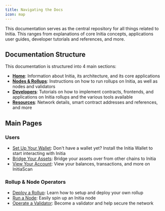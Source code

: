 ```yaml
---
title: Navigating the Docs
icon: map
---
```


This documentation serves as the central repository for all things related to Initia. This ranges from explanations of core Initia concepts, applications user guides, developer tutorials and references, and more.

## Documentation Structure

This documentation is structured into 4 main sections:

- [**Home**](/home): Information about Initia, its architecture, and its core applications
- [**Nodes & Rollups**](/nodes-and-rollups): Instructions on how to run rollups on Initia, as well as nodes and validators
- [**Developers**](/developers): Tutorials on how to implement contracts, frontends, and applications on Initia rollups and the various tools available
- [**Resources**](/resources): Network details, smart contract addresses and references, and more

## Main Pages

### Users

- [Set Up Your Wallet](/home/core-applications/initia-wallet): Don't have a wallet yet? Install the Initia Wallet to start interacting with Initia
- [Bridge Your Assets](/home/core-applications/initia-bridge): Bridge your assets over from other chains to Initia
- [View Your Account](/home/core-applications/initia-scan): View your balances, transactions, and more on InitiaScan

### Rollup & Node Operators

- [Deploy a Rollup](/nodes-and-rollups/deploying-rollups): Learn how to setup and deploy your own rollup
- [Run a Node](/nodes-and-rollups/running-nodes): Easily spin up an Initia node
- [Operate a Validator](/nodes-and-rollups/running-nodes/running-a-validator): Become a validator and help secure the network
